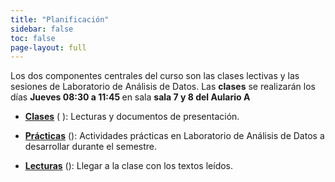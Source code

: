 ```yaml
---
title: "Planificación"
sidebar: false
toc: false
page-layout: full
---
```


Los dos componentes centrales del curso son las clases lectivas y las sesiones de Laboratorio de Análisis de Datos. Las **clases** se realizarán los días **Jueves 08:30 a 11:45 ** en sala **sala 7 y 8 del Aulario A**

-   [**Clases**]() (<i class="fas fa-chalkboard-teacher"></i> ): Lecturas y  documentos de presentación.

-   [**Prácticas**]() (<i class="fas fa-user-edit"></i>): Actividades prácticas en Laboratorio de Análisis de Datos a desarrollar durante el semestre.

-   [**Lecturas**]() (<i class="fas fa-book-reader"></i>): Llegar a la clase con los textos leídos.


